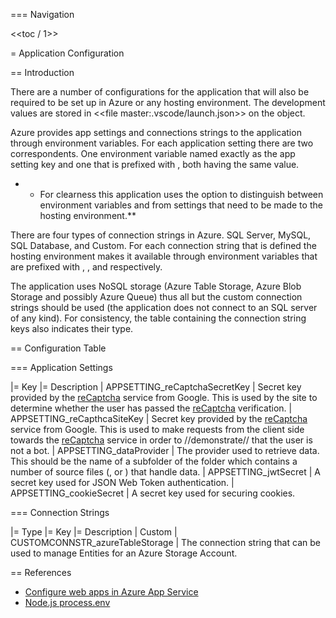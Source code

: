 === Navigation

<<toc / 1>>

= Application Configuration

== Introduction

There are a number of configurations for the application that will also be required to be set up in Azure or any hosting environment. The development values are stored in <<file master:.vscode/launch.json>> on the {{{env}}} object.

Azure provides app settings and connections strings to the application through environment variables. For each application setting there are two correspondents. One environment variable named exactly as the app setting key and one that is prefixed with {{{APPSETTING_}}}, both having the same value.

**For clearness this application uses the {{{APPSETTING_}}} option to distinguish between environment variables and from settings that need to be made to the hosting environment.**

There are four types of connection strings in Azure. SQL Server, MySQL, SQL Database, and Custom. For each connection string that is defined the hosting environment makes it available through environment variables that are prefixed with {{{SQLCONNSTR_}}}, {{{MYSQLCONNSTR_}}}, {{{SQLAZURECONNSTR_}}} and {{{CUSTOMCONNSTR_}}} respectively.

The application uses NoSQL storage (Azure Table Storage, Azure Blob Storage and possibly Azure Queue) thus all but the custom connection strings should be used (the application does not connect to an SQL server of any kind). For consistency, the table containing the connection string keys also indicates their type.

== Configuration Table

=== Application Settings

|= Key |= Description
| APPSETTING_reCaptchaSecretKey | Secret key provided by the [[https://developers.google.com/recaptcha/|reCaptcha]] service from Google. This is used by the site to determine whether the user has passed the [[https://developers.google.com/recaptcha/|reCaptcha]] verification.
| APPSETTING_reCapthcaSiteKey | Secret key provided by the [[https://developers.google.com/recaptcha/|reCaptcha]] service from Google. This is used to make requests from the client side towards the [[https://developers.google.com/recaptcha/|reCaptcha]] service in order to //demonstrate// that the user is not a bot.
| APPSETTING_dataProvider | The provider used to retrieve data. This should be the name of a subfolder of the {{{data}}} folder which contains a number of source files ({{{.js}}}, {{{.json}}} or {{{.node}}}) that handle data.
| APPSETTING_jwtSecret | A secret key used for JSON Web Token authentication.
| APPSETTING_cookieSecret | A secret key used for securing cookies.

=== Connection Strings

|= Type |= Key |= Description
| Custom | CUSTOMCONNSTR_azureTableStorage | The connection string that can be used to manage Entities for an Azure Storage Account.

== References

* [[https://azure.microsoft.com/en-us/documentation/articles/web-sites-configure/|Configure web apps in Azure App Service]]
* [[https://nodejs.org/api/process.html#process_process_env|Node.js process.env]]